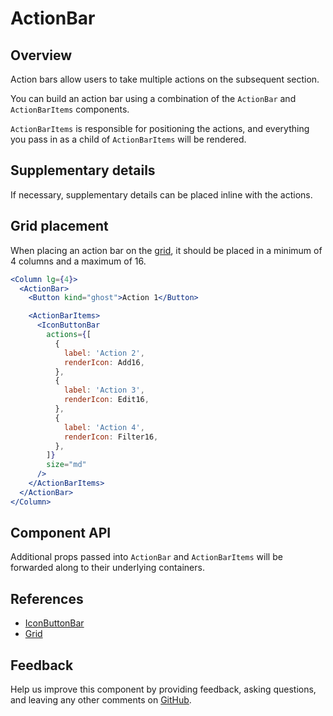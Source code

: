 
# ActionBar

## Overview

Action bars allow users to take multiple actions on the subsequent section.

You can build an action bar using a combination of the `ActionBar` and `ActionBarItems` components.

`ActionBarItems` is responsible for positioning the actions, and everything you pass in as a child of `ActionBarItems` will be rendered.

<Canvas>
  <Story id="patterns-unstable-layout-modules-actionbar--default" />
</Canvas>

## Supplementary details

If necessary, supplementary details can be placed inline with the actions.

<Canvas>
  <Story id="patterns-unstable-layout-modules-actionbar--details" />
</Canvas>

## Grid placement

When placing an action bar on the [grid](#references), it should be placed in a minimum of 4 columns and a maximum of 16.

```jsx
<Column lg={4}>
  <ActionBar>
    <Button kind="ghost">Action 1</Button>

    <ActionBarItems>
      <IconButtonBar
        actions={[
          {
            label: 'Action 2',
            renderIcon: Add16,
          },
          {
            label: 'Action 3',
            renderIcon: Edit16,
          },
          {
            label: 'Action 4',
            renderIcon: Filter16,
          },
        ]}
        size="md"
      />
    </ActionBarItems>
  </ActionBar>
</Column>
```

## Component API

<ArgsTable />

Additional props passed into `ActionBar` and `ActionBarItems` will be forwarded along to their underlying containers.

## References

- [IconButtonBar](?path=/story/patterns-iconbuttonbar--default)
- [Grid](https://react.carbondesignsystem.com/?path=/docs/grid)

## Feedback

Help us improve this component by providing feedback, asking questions, and leaving any other comments on [GitHub](https://github.com/carbon-design-system/ibm-security/edit/dev/src/components/UNSTABLE__Layout/LayoutModules/ActionBar/index.mdx).
